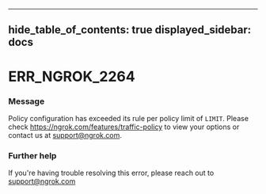 

---
hide_table_of_contents: true
displayed_sidebar: docs
---


# ERR_NGROK_2264

### Message
Policy configuration has exceeded its rule per policy limit of `LIMIT`. Please check https://ngrok.com/features/traffic-policy to view your options or contact us at support@ngrok.com.

<ErrorDetails />



### Further help
If you're having trouble resolving this error, please reach out to [support@ngrok.com](mailto:support@ngrok.com?subject=Help%20with%20ERR_NGROK_2264)

